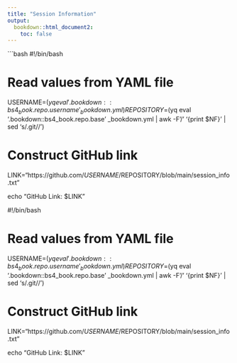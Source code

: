 ```yaml
---
title: "Session Information"
output:
  bookdown::html_document2:
    toc: false
---
```


```bash
#!/bin/bash

# Read values from YAML file
USERNAME=$(yq eval '.bookdown::bs4_book.repo.username' _bookdown.yml)
REPOSITORY=$(yq eval '.bookdown::bs4_book.repo.base' _bookdown.yml | awk -F'/' '{print $NF}' | sed 's/.git//')

# Construct GitHub link
LINK="https://github.com/$USERNAME/$REPOSITORY/blob/main/session_info.txt"

echo "GitHub Link: $LINK"

#!/bin/bash

# Read values from YAML file
USERNAME=$(yq eval '.bookdown::bs4_book.repo.username' _bookdown.yml)
REPOSITORY=$(yq eval '.bookdown::bs4_book.repo.base' _bookdown.yml | awk -F'/' '{print $NF}' | sed 's/.git//')

# Construct GitHub link
LINK="https://github.com/$USERNAME/$REPOSITORY/blob/main/session_info.txt"

echo "GitHub Link: $LINK"